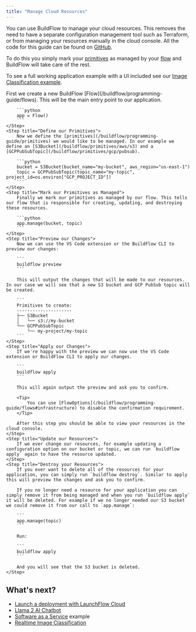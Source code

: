```yaml
---
title: "Manage Cloud Resources"
---
```


You can use BuildFlow to manage your cloud resources. This removes the need to have a separate configuration management tool such as Terraform, or from managing your resources manually in the cloud console.
All the code for this guide can be found on [GitHub](https://github.com/launchflow/buildflow-samples/tree/main/managed-resources).

To do this you simply mark your [primitives](/buildflow/programming-guide/primitives) as managed by your [flow](/buildflow/programming-guide/flows) and BuildFlow will take care of the rest.

To see a full working application example with a UI included see our [Image Classification example](/buildflow/examples/image-classification).

<Steps>
    <Step title="Initialize Flow">
        First we create a new BuildFlow [Flow](/buildflow/programming-guide/flows). This will be the main entry point to our application.

        ```python
        app = Flow()
        ```
    </Step>
    <Step title="Define our Primitives">
        Now we define the [primitives](/buildflow/programming-guide/primitives) we would like to be managed. In our example we define an [S3Bucket](/buildflow/primitives/aws/s3) and a [GCPPubSubTopic](/buildflow/primitives/gcp/pubsub).

        ```python
        bucket = S3Bucket(bucket_name="my-bucket", aws_region="us-east-1")
        topic = GCPPubSubTopic(topic_name="my-topic", project_id=os.environ["GCP_PROJECT_ID"])
        ```
    </Step>
    <Step title="Mark our Primitives as Managed">
        Finally we mark our primitives as managed by our flow. This tells our flow that is responsible for creating, updating, and destroying these resources.

        ```python
        app.manage(bucket, topic)
        ```
    </Step>
    <Step title="Preview our Changes">
        Now we can use the VS Code extension or the BuildFlow CLI to preview our changes:

        ```
        buildflow preview
        ```

        This will output the changes that will be made to our resources. In our case we will see that a new S3 bucket and GCP PubSub topic will be created.

        ```
        Primitives to create:
        ---------------------
        ├── S3Bucket
        │   └── s3://my-bucket
        └── GCPPubSubTopic
            └── my-project/my-topic
        ```
    </Step>
    <Step title="Apply our Changes">
        If we're happy with the preview we can now use the VS Code extension or BuildFlow CLI to apply our changes.

        ```
        buildflow apply
        ```

        This will again output the preview and ask you to confirm.

        <Tip>
            You can use [FlowOptions](/buildflow/programming-guide/flows#infrastructure) to disable the confirmation requirement.
        </Tip>

        After this step you should be able to view your resources in the cloud console.
    </Step>
    <Step title="Update our Resources">
        If we ever change our resources, for example updating a configuration option on our bucket or topic, we can run `buildflow apply` again to have the resource updated.
    </Step>
    <Step title="Destroy your Resources">
        If you ever want to delete all of the resources for your application, you can simply run `buildflow destroy`. Similar to apply this will preview the changes and ask you to confirm.

        If you no longer need a resource for your application you can simply remove it from being managed and when you run `buildflow apply` it will be deleted. For example if we no longer needed our S3 bucket we could remove it from our call to `app.manage`:

        ```
        app.manage(topic)    
        ```

        Run:

        ```
        buildflow apply
        ```

        And you will see that the S3 bucket is deleted.
    </Step>
</Steps>

## What's next?

- [Launch a deployment with LaunchFlow Cloud](/launchflow-cloud/user-guides/launch-a-deployment)
- [Llama 2 AI Chatbot](/buildflow/examples/llama2-ai-chatbot)
- [Software as a Service](/buildflow/examples/saas) example
- [Realtime Image Classification](/buildflow/tutorial)